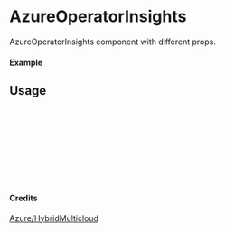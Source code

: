 
<Meta of={AzureOperatorInsights} title="Azure/HybridMulticloud/AzureOperatorInsights" />

# AzureOperatorInsights

AzureOperatorInsights component with different props.

#### Example

<Canvas of={AzureOperatorInsights.Primary} />

## Usage

```ts
import { AzureOperatorInsights } from "yadl-ui";

const Example = () => {
  return (
      <AzureOperatorInsights />
  );
};

export default Example;
```

#### Credits
[Azure/HybridMulticloud](https://learn.microsoft.com/en-us/azure/architecture/icons/)
